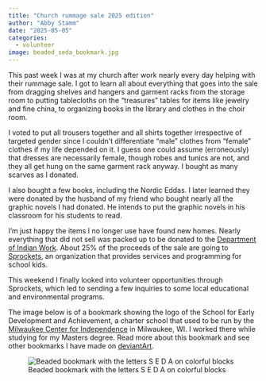 ```yaml
---
title: "Church rummage sale 2025 edition"
author: "Abby Stamm"
date: "2025-05-05"
categories: 
  - volunteer
image: beaded_seda_bookmark.jpg
---
```


This past week I was at my church after work nearly every day helping with their rummage sale. I got to learn all about everything that goes into the sale from dragging shelves and hangers and garment racks from the storage room to putting tablecloths on the "treasures" tables for items like jewelry and fine china, to organizing books in the library and clothes in the choir room. 

I voted to put all trousers together and all shirts together irrespective of targeted gender since I couldn't differentiate "male" clothes from "female" clothes if my life depended on it. I guess one could assume (erroneously) that dresses are necessarily female, though robes and tunics are not, and they all get hung on the same garment rack anyway. I bought as many scarves as I donated.

I also bought a few books, including the Nordic Eddas. I later learned they were donated by the husband of my friend who bought nearly all the graphic novels I had donated. He intends to put the graphic novels in his classroom for his students to read.

I'm just happy the items I no longer use have found new homes. Nearly everything that did not sell was packed up to be donated to the [Department of Indian Work](https://interfaithaction.org/what-we-do/diw/). About 25% of the proceeds of the sale are going to [Sprockets](https://www.stpaul.gov/departments/parks-and-recreation/sprockets), an organization that provides services and programming for school kids. 

This weekend I finally looked into volunteer opportunities through Sprockets, which led to sending a few inquiries to some local educational and environmental programs.


The image below is of a bookmark showing the logo of the School for Early Development and Achievement, a charter school that used to be run by the [Milwaukee Center for Independence](https://cfihope.org/) in Milwaukee, WI. I worked there while studying for my Masters degree. Read more about this bookmark and see other bookmarks I have made on [deviantArt](https://www.deviantart.com/anabiyeni/art/SEDA-Bookmark-497160819). 

![Beaded bookmark with the letters S E D A on colorful blocks](beaded_seda_bookmark.jpg)

